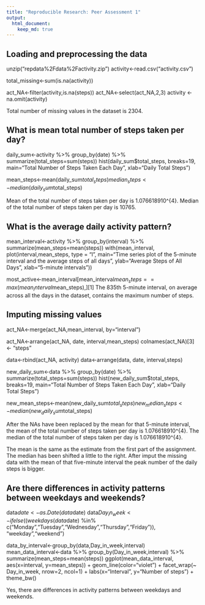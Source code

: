 ```yaml
---
title: "Reproducible Research: Peer Assessment 1"
output: 
  html_document:
    keep_md: true
---
```



## Loading and preprocessing the data
unzip("repdata%2Fdata%2Factivity.zip")
activity<-read.csv("activity.csv")

total_missing<-sum(is.na(activity))

act_NA<-filter(activity,is.na(steps))
act_NA<-select(act_NA,2,3)
activity <- na.omit(activity)

Total number of missing values in the dataset is 2304.

## What is mean total number of steps taken per day?

daily_sum<-activity %>% group_by(date) %>% summarize(total_steps=sum(steps))
hist(daily_sum$total_steps, breaks=19, main="Total Number of Steps Taken Each Day", xlab="Daily Total Steps")

mean_steps<-mean(daily_sum$total_steps)
median_steps<-median(daily_sum$total_steps)

Mean of the total number of steps taken per day is 1.076618910^{4}. Median of the total number of steps taken per day is 10765.

## What is the average daily activity pattern?

mean_interval<-activity %>% group_by(interval) %>% summarize(mean_steps=mean(steps))
with(mean_interval, plot(interval,mean_steps, type = "l", main="Time series plot of the 
                         5-minute interval and the average steps of all days", 
                         ylab="Average Steps of All Days", xlab="5-minute intervals"))
                         
most_active<-mean_interval[mean_interval$mean_steps==max(mean_interval$mean_steps),][1]
The 835th 5-minute interval, on average across all the days in the dataset, contains the maximum number of steps.

## Imputing missing values

act_NA<-merge(act_NA,mean_interval, by="interval")

act_NA<-arrange(act_NA, date, interval,mean_steps)
colnames(act_NA)[3] <- "steps"

data<-rbind(act_NA, activity)
data<-arrange(data, date, interval,steps)

new_daily_sum<-data %>% group_by(date) %>% summarize(total_steps=sum(steps))
hist(new_daily_sum$total_steps, breaks=19, main="Total Number of Steps Taken Each Day", xlab="Daily Total Steps")

new_mean_steps<-mean(new_daily_sum$total_steps)
new_median_steps<-median(new_daily_sum$total_steps)

After the NAs have been replaced by the mean for that 5-minute interval, the mean of the total number of steps taken per day is 1.076618910^{4}. The median of the total number of steps taken per day is 1.076618910^{4}.

The mean is the same as the estimate from the first part of the assignment. The median has been shifted a little to the right. After imput the missing data with the mean of that five-minute interval the peak number of the daily steps is bigger.

## Are there differences in activity patterns between weekdays and weekends?

data$date<-as.Date(data$date)
data$Day_in_week<-ifelse((weekdays(data$date) %in% c("Monday","Tuesday","Wednesday","Thursday","Friday")), 
                         "weekday","weekend")
                         
data_by_interval<-group_by(data,Day_in_week,interval)
mean_data_interval<-data %>% group_by(Day_in_week,interval) %>% summarize(mean_steps=mean(steps))
ggplot(mean_data_interval, aes(x=interval, y=mean_steps)) + 
  geom_line(color="violet") + 
  facet_wrap(~ Day_in_week, nrow=2, ncol=1) +
  labs(x="Interval", y="Number of steps") +
  theme_bw()

Yes, there are differences in activity patterns between weekdays and weekends.
